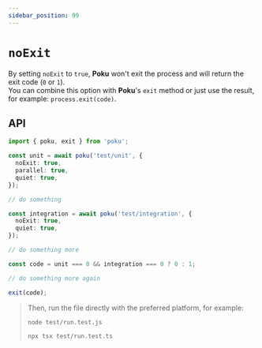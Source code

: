 ```yaml
---
sidebar_position: 99
---
```


# `noExit`

By setting `noExit` to `true`, **Poku** won't exit the process and will return the exit code (`0` or `1`).<br />
You can combine this option with **Poku**'s `exit` method or just use the result, for example: `process.exit(code)`.

## API

```ts
import { poku, exit } from 'poku';

const unit = await poku('test/unit', {
  noExit: true,
  parallel: true,
  quiet: true,
});

// do something

const integration = await poku('test/integration', {
  noExit: true,
  quiet: true,
});

// do something more

const code = unit === 0 && integration === 0 ? 0 : 1;

// do something more again

exit(code);
```

<blockquote>

Then, run the file directly with the preferred platform, for example:

```bash
node test/run.test.js
```

```bash
npx tsx test/run.test.ts
```

</blockquote>
